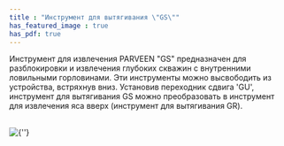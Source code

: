 ```yaml
---
title : "Инструмент для вытягивания \"GS\""
has_featured_image : true
has_pdf: true
---
```


Инструмент для извлечения PARVEEN "GS" предназначен для разблокировки и извлечения глубоких скважин с внутренними ловильными горловинами. Эти инструменты можно высвободить из устройства, встряхнув вниз. Установив переходник сдвига 'GU', инструмент для вытягивания GS можно преобразовать в инструмент для извлечения яса вверх (инструмент для вытягивания GR).

<br />
<Image src={image} alt={''} />